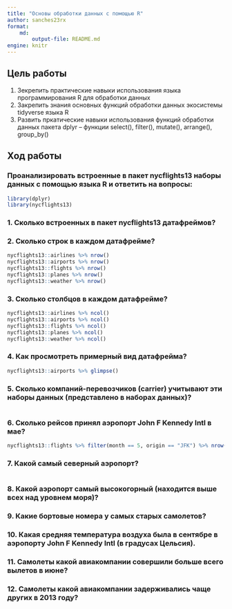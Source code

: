 ```yaml
---
title: "Основы обработки данных с помощью R"
author: sanches23rx
format: 
    md:
        output-file: README.md
engine: knitr
---
```


## Цель работы

1. Зекрепить практические навыки использования языка программирования R для обработки данных
2. Закрепить знания основных функций обработки данных экосистемы tidyverse языка R
3. Развить пркатические навыки использования функций обработки данных пакета dplyr – функции select(), filter(), mutate(), arrange(), group_by()

## Ход работы

### Проанализировать встроенные в пакет nycflights13 наборы данных с помощью языка R и ответить на вопросы:

```r
library(dplyr)
library(nycflights13)
```

### 1. Сколько встроенных в пакет nycflights13 датафреймов?



### 2. Сколько строк в каждом датафрейме?

```r
nycflights13::airlines %>% nrow()
nycflights13::airports %>% nrow()
nycflights13::flights %>% nrow()
nycflights13::planes %>% nrow()
nycflights13::weather %>% nrow()

```

### 3. Сколько столбцов в каждом датафрейме?

```r
nycflights13::airlines %>% ncol()
nycflights13::airports %>% ncol()
nycflights13::flights %>% ncol()
nycflights13::planes %>% ncol()
nycflights13::weather %>% ncol()
```

### 4. Как просмотреть примерный вид датафрейма?

```r
nycflights13::airports %>% glimpse()
```

### 5. Сколько компаний-перевозчиков (carrier) учитывают эти наборы данных (представлено в наборах данных)?

```r

```

### 6. Сколько рейсов принял аэропорт John F Kennedy Intl в мае?

```r
nycflights13::flights %>% filter(month == 5, origin == "JFK") %>% nrow()
```

### 7. Какой самый северный аэропорт?

```r

```

### 8. Какой аэропорт самый высокогорный (находится выше всех над уровнем моря)?



### 9. Какие бортовые номера у самых старых самолетов?



### 10. Какая средняя температура воздуха была в сентябре в аэропорту John F Kennedy Intl (в градусах Цельсия).



### 11. Самолеты какой авиакомпании совершили больше всего вылетов в июне?



### 12. Самолеты какой авиакомпании задерживались чаще других в 2013 году?


